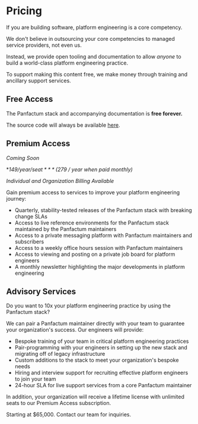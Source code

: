 # Pricing

If you are building software, platform engineering is a core competency.

We don't believe in outsourcing your core competencies to managed service providers, not even us.

Instead, we provide open tooling and documentation to allow *anyone* to build a world-class platform engineering practice.

To support making this content free, we make money through training and ancillary support services.

## Free Access

The Panfactum stack and accompanying documentation is **free forever.**

The source code will always be available [here](https://github.com/Panfactum/stack).

## Premium Access

*Coming Soon*

**$149 / year / seat** *($279 / year when paid monthly)*

*Individual and Organization Billing Available*

Gain premium access to services to improve your platform engineering journey:

* Quarterly, stability-tested releases of the Panfactum stack with breaking change SLAs
* Access to live reference environments for the Panfactum stack maintained by the Panfactum maintainers
* Access to a private messaging platform with Panfactum maintainers and subscribers
* Access to a weekly office hours session with Panfactum maintainers
* Access to viewing and posting on a private job board for platform engineers
* A monthly newsletter highlighting the major developments in platform engineering

## Advisory Services

Do you want to 10x your platform engineering practice by using the Panfactum stack?

We can pair a Panfactum maintainer directly with your team to guarantee your organization's success. Our engineers
will provide:

* Bespoke training of your team in critical platform engineering practices
* Pair-programming with your engineers in setting up the new stack and migrating off of legacy infrastructure
* Custom additions to the stack to meet your organization's bespoke needs
* Hiring and interview support for recruiting effective platform engineers to join your team
* 24-hour SLA for live support services from a core Panfactum maintainer

In addition, your organization will receive a lifetime license with unlimited seats to our Premium Access subscription.

Starting at $65,000. Contact our team for inquiries.
